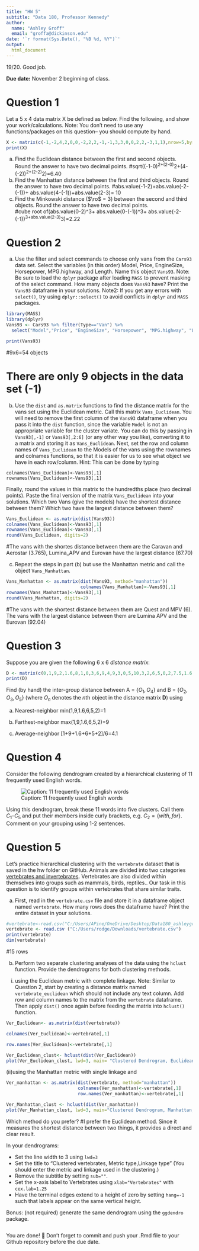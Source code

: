 ```yaml
---
title: "HW 5"
subtitle: "Data 180, Professor Kennedy"
author: 
  name: "Ashley Groff"
  email: "groffa@dickinson.edu"
date: '`r format(Sys.Date(), "%B %d, %Y")`'
output: 
  html_document
---
```

19/20. Good job.

**Due date:** November 2 beginning of class.

# Question 1
Let a 5 x 4 data matrix X be defined as below. Find the following, and show your work/calculations. Note: You don't need to use any functions/packages on this question-- you should compute by hand.

```r
X <- matrix(c(-1,-2,4,2,0,0,-2,2,2,-1,-1,3,3,0,0,2,2,-3,1,1),nrow=5,byrow = T)
print(X)
```

a) Find the Euclidean distance between the first and second objects. Round the answer to have two decimal points. 
#sqrt((-1-0)^2+(2-0)^2+(4-(-2))^2+(2-2)^2)=6.40
b) Find the Manhattan distance between the first and third objects. Round the answer to have two decimal points.
#abs.value(-1-2)+abs.value(-2-(-1))+ abs.value(4-(-1))+abs.value(2-3)= 10
c) Find the Minkowski distance ($\ro$ = 3) between the second and third objects. Round the answer to have two decimal points.  
#cube root of(abs.value(0-2)^3+ abs.value(0-(-1))^3+ abs.value(-2-(-1))^3+abs.value(2-3)^3)=2.22

# Question 2
a) Use the filter and select commands to choose only vans from the `Cars93` data set. Select the variables (in this order) Model, Price, EngineSize, Horsepower, MPG.highway, and Length. Name this object `Vans93`. Note: Be sure to load the `dplyr` package after loading `MASS` to prevent masking of the select command. How many objects does `Vans93` have? Print the `Vans93` dataframe in your solutions. Note2: If you get any errors with `select()`, try using `dplyr::select()` to avoid conflicts in `dplyr` and `MASS` packages.
```r
library(MASS)
library(dplyr)
Vans93 <- Cars93 %>% filter(Type=="Van") %>%
  select("Model","Price", "EngineSize", "Horsepower", "MPG.highway", "Length")

print(Vans93)
```
#9x6=54 objects

# There are only 9 objects in the data set (-1)

b) Use the `dist` and `as.matrix` functions to find the distance matrix for the vans set using the Euclidean metric. Call this matrix `Vans_Euclidean`. You will need to remove the first column of the `Vans93` dataframe when you pass it into the `dist` function, since the variable `Model` is not an appropriate variable for the cluster variate. You can do this by passing in `Vans93[,-1]` or `Vans93[,2:6]` (or any other way you like), converting it to a matrix and storing it as `Vans_Euclidean`. Next, set the row and column names of `Vans_Euclidean` to the Models of the vans using the rownames and colnames functions, so that it is easier for us to see what object we have in each row/column. Hint: This can be done by typing

```
colnames(Vans_Euclidean)<-Vans93[,1]
rownames(Vans_Euclidean)<-Vans93[,1]
```

Finally, round the values in this matrix to the hundredths place (two decimal points). Paste the final version of the matrix `Vans_Euclidean` into your solutions. Which two Vans (give the models) have the shortest distance between them? Which two have the largest distance between them?
```r
Vans_Euclidean <- as.matrix(dist(Vans93)) 
colnames(Vans_Euclidean)<-Vans93[,1]
rownames(Vans_Euclidean)<-Vans93[,1]
round(Vans_Euclidean, digits=2)

```
#The vans with the shortes distance between them are the Caravan and Aerostar (3.765), Lumina_APV and Eurovan have the largest distance (67.70)

c) Repeat the steps in part (b) but use the Manhattan metric and call the object `Vans_Manhattan`.
```r
Vans_Manhattan <- as.matrix(dist(Vans93, method="manhattan"))
                            colnames(Vans_Manhattan)<-Vans93[,1]
rownames(Vans_Manhattan)<-Vans93[,1]
round(Vans_Manhattan, digits=2)
```
#The vans with the shortest distance between them are Quest and MPV (6). The vans with the largest distance between them are Lumina APV and the Eurovan (92.04)

# Question 3
Suppose you are given the following 6 x 6 *distance matrix*:
```r
D <- matrix(c(0,1,9,2,1.6,8,1,0,3,6,9,4,9,3,0,5,10,3,2,6,5,0,2,7.5,1.6,9,10,2,0,5.5,8,4,3,7.5,5.5,0),nrow=6,byrow = T)
print(D)
```

Find (by hand) the inter-group distance between A = $\{O_1, O_4\}$ and B = $\{O_2, O_3, O_5\}$ (where $O_n$ denotes the $n$th object in the distance matrix **D**) using

a) Nearest-neighbor
min(1,9,1.6,6,5,2)=1


b) Farthest-neighbor
max(1,9,1.6,6,5,2)=9

c) Average-neighbor
[1+9+1.6+6+5+2]/6=4.1

# Question 4
Consider the following dendrogram created by a hierarchical clustering of 11 frequently used English words.

![Caption: 11 frequently used English words](hw5-image.png)

Using this dendrogram, break these 11 words into five clusters. Call them $C_1 – C_5$ and put their members inside curly brackets, e.g. $C_2 = \{with, for\}$. Comment on your grouping using 1-2 sentences.



# Question 5 
Let's practice hierarchical clustering with the `vertebrate` dataset that is saved in the hw folder on GitHub. Animals are divided into two categories [vertebrates and invertebrates](https://www.oum.ox.ac.uk/thezone/animals/animalid/divide.htm#:~:text=Invertebrates%20-%20animals%20without%20a%20backbone,a%20vertebrate%20or%20an%20invertebrate.). Vertebrates are also divided within themselves into groups such as mammals, birds, reptiles.. Our task in this question is to identify groups within vertebrates that share similar traits.

a) First, read in the `vertebrate.csv` file and store it in a dataframe object named `vertebrate`. How many rows does the dataframe have? Print the entire dataset in your solutions.
```r
#vertebrate<-read.csv("C:/Users/APine/OneDrive/Desktop/Data180_ashleygroff/Data180_ashleygroff/hw5/vertebrate.csv")
vertebrate <- read.csv ("C:/Users/rodge/Downloads/vertebrate.csv")
print(vertebrate)
dim(vertebrate)
```
#15 rows

b) Perform two separate clustering analyses of the data using the `hclust` function. Provide the dendrograms for both clustering methods.

(i)	using the Euclidean metric with complete linkage. Note: Similar to Question 2, start by creating a distance matrix named `vertebrate_euclidean` which should not include any text column. Add row and column names to the matrix from the `vertebrate` dataframe. Then apply `dist()` once again before feeding the matrix into `hclust()` function.
```r
Ver_Euclidean<- as.matrix(dist(vertebrate)) 

colnames(Ver_Euclidean)<-vertebrate[,1]

row.names(Ver_Euclidean)<-vertebrate[,1]

Ver_Euclidean_clust<- hclust(dist(Ver_Euclidean))
plot(Ver_Euclidean_clust, lwd=3, main= "Clustered Dendrogram, Euclidean, complete linkage",sub="", xlab="Vertebrates", cex.lab=1.25, hang=-1)

```


(ii)using the Manhattan metric with single linkage and
```r
Ver_manhattan <- as.matrix(dist(vertebrate, method="manhattan"))
                           colnames(Ver_manhattan)<-vertebrate[,1]                      
                           row.names(Ver_manhattan)<-vertebrate[,1]

Ver_Manhattan_clust <- hclust(dist(Ver_manhattan))
plot(Ver_Manhattan_clust, lwd=3, main="Clustered Dendrogram, Manhattan, single linkage", sub="", xlab="Vertebrates", cex.lab=1.25, hang=-1)
```


Which method do you prefer?
#I prefer the Euclidean method. Since it measures the shortest distance between two things, it provides a direct and clear result. 

In your dendrograms:

*	Set the line width to 3 using `lwd=3`
*	Set the title to "Clustered vertebrates, Metric type,\n Linkage type" (You should enter the metric and linkage used in the clustering.)
*	Remove the subtitle by setting `sub=""`.
*	Set the x-axis label to Vertebrates using `xlab="Vertebrates"` with `cex.lab=1.25`
*	Have the terminal edges extend to a height of zero by setting `hang=-1` such that labels appear on the same vertical height.



Bonus: (not required) generate the same dendrogram using the `ggdendro` package.

```r


```


You are done! 🏁 Don't forget to commit and push your .Rmd file to your Github repository before the due date.


